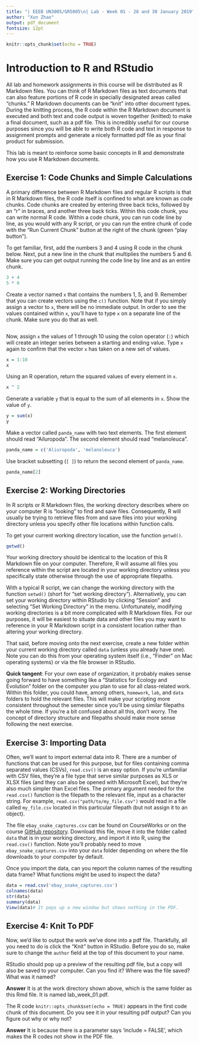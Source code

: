 ---
title: "| EEEB UN3005/GR5005\n| Lab - Week 01 - 28 and 30 January 2019"
author: "Xun Zhao"
output: pdf_document
fontsize: 12pt
---

```{r setup, include = FALSE}

knitr::opts_chunk$set(echo = TRUE)
```


# Introduction to R and RStudio

All lab and homework assignments in this course will be distributed as R Markdown files. You can think of R Markdown files as text documents that can also feature portions of R code in specially designated areas called "chunks." R Markdown documents can be "knit" into other document types. During the knitting process, the R code within the R Markdown document is executed and both text and code output is woven together (knitted) to make a final document, such as a pdf file. This is incredibly useful for our course purposes since you will be able to write both R code and text in response to assignment prompts and generate a nicely formatted pdf file as your final product for submission.

This lab is meant to reinforce some basic concepts in R and demonstrate how you use R Markdown documents.


## Exercise 1: Code Chunks and Simple Calculations

A primary difference between R Markdown files and regular R scripts is that in R Markdown files, the R code itself is confined to what are known as code chunks. Code chunks are created by entering three back ticks, followed by an "r" in braces, and another three back ticks. Within this code chunk, you can write normal R code. Within a code chunk, you can run code line by line, as you would with any R script, or you can run the entire chunk of code with the "Run Current Chunk" button at the right of the chunk (green "play button").

To get familiar, first, add the numbers 3 and 4 using R code in the chunk below. Next, put a new line in the chunk that multiplies the numbers 5 and 6. Make sure you can get output running the code line by line and as an entire chunk. 

```{r}
3 + 4
5 * 6
```

Create a vector named `x` that contains the numbers 1, 5, and 9. Remember that you can create vectors using the `c()` function. Note that if you simply assign a vector to `x`, there will be no immediate output. In order to see the values contained within `x`, you'll have to type `x` on a separate line of the chunk. Make sure you do that as well. 

```{r}

```

Now, assign `x` the values of 1 through 10 using the colon operator (`:`) which will create an integer series between a starting and ending value. Type `x` again to confirm that the vector `x` has taken on a new set of values.

```{r}
x = 1:10
x
```

Using an R operation, return the squared values of every element in `x`.

```{r}
x ^ 2
```

Generate a variable `y` that is equal to the sum of all elements in `x`. Show the value of `y`.

```{r}
y = sum(x)
y
```

Make a vector called `panda_name` with two text elements. The first element should read "Ailuropoda". The second element should read "melanoleuca".

```{r}
panda_name = c('Aliuropoda', 'melanoleuca')
```

Use bracket subsetting (`[ ]`) to return the second element of `panda_name`.

```{r}
panda_name[2]
```


## Exercise 2: Working Directories

In R scripts or R Markdown files, the working directory describes where on your computer R is "looking" to find and save files. Consequently, R will usually be trying to retrieve files from and save files into your working directory unless you specify other file locations within function calls. 

To get your current working directory location, use the function `getwd()`.

```{r}
getwd()
```

Your working directory should be identical to the location of this R Markdown file on your computer. Therefore, R will assume all files you reference within the script are located in your working directory unless you specifically state otherwise through the use of appropriate filepaths.

With a typical R script, we can change the working directory with the function `setwd()` (short for "set working directory"). Alternatively, you can set your working directory within RStudio by clicking "Session" and selecting "Set Working Directory" in the menu. Unfortunately, modifying working directories is a bit more complicated with R Markdown files. For our purposes, it will be easiest to situate data and other files you may want to reference in your R Markdown script in a consistent location rather than altering your working directory. 

That said, before moving onto the next exercise, create a new folder within your current working directory called `data` (unless you already have one). Note you can do this from your operating system itself (i.e., "Finder" on Mac operating systems) or via the file browser in RStudio.

**Quick tangent**: For your own ease of organization, it probably makes sense going forward to have something like a "Statistics for Ecology and Evolution" folder on the computer you plan to use for all class-related work. Within this folder, you could have, among others, `homework`, `lab`, and `data` folders to hold the relevant files. This will make your scripting more consistent throughout the semester since you'll be using similar filepaths the whole time. If you're a bit confused about all this, don't worry. The concept of directory structure and filepaths should make more sense following the next exercise.


## Exercise 3: Importing Data

Often, we'll want to import external data into R. There are a number of functions that can be used for this purpose, but for files containing comma separated values (CSVs), `read.csv()` is an easy option. If you're unfamiliar with CSV files, they're a file type that serve similar purposes as XLS or XLSX files (and they can also be opened with Microsoft Excel), but they're also much simpler than Excel files. The primary argument needed for the `read.csv()` function is the filepath to the relevant file, input as a character string. For example, `read.csv("path/to/my_file.csv")` would read in a file called `my_file.csv` located in this particular filepath (but not assign it to an object). 

The file `ebay_snake_captures.csv` can be found on CourseWorks or on the course [GitHub repository](https://github.com/eveskew/stats_eco_evo_spring2019). Download this file, move it into the folder called `data` that is in your working directory, and import it into R, using the `read.csv()` function. Note you'll probably need to move `ebay_snake_captures.csv` into your `data` folder depending on where the file downloads to your computer by default.

Once you import the data, can you report the column names of the resulting data frame? What functions might be used to inspect the data?

```{r}
data = read.csv('ebay_snake_captures.csv')
colnames(data)
str(data)
summary(data)
View(data)# It pops up a new window but shows nothing in the PDF.
```


## Exercise 4: Knit To PDF

Now, we'd like to output the work we've done into a pdf file. Thankfully, all you need to do is click the "Knit" button in RStudio. Before you do so, make sure to change the `author` field at the top of this document to your name.

RStudio should pop up a preview of the resulting pdf file, but a copy will also be saved to your computer. Can you find it? Where was the file saved? What was it named?

**Answer** It is at the work directory shown above, which is the same folder as this Rmd file. It is named lab_week_01.pdf.

The R code `knitr::opts_chunk$set(echo = TRUE)` appears in the first code chunk of this document. Do you see it in your resulting pdf output? Can you figure out why or why not?

**Answer** It is because there is a parameter says 'include = FALSE', which makes the R codes not show in the PDF file.
